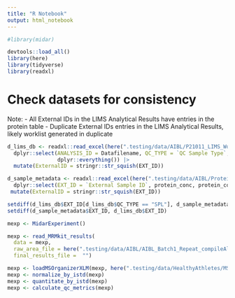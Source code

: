 ```yaml
---
title: "R Notebook"
output: html_notebook
---
```


```r
#library(midar)

devtools::load_all()
library(here)
library(tidyverse)
library(readxl)
```

# Check datasets for consistency

Note:
- All External IDs in the LIMS Analytical Results  have entries in the protein table
- Duplicate External IDs entries in the LIMS Analytical Results, likely worklist generated in duplicate

```r
d_lims_db <- readxl::read_excel(here(".testing/data/AIBL/P21011_LIMS_WorklistResultList_bo_Nov-25-2022-04-35-20.xls"),sheet = "Analytical Results", trim_ws = TRUE) |> 
  dplyr::select(ANALYSIS_ID = Datafilename, QC_TYPE = `QC Sample Type`, EXT_ID = `External Sample ID`, 
                dplyr::everything()) |> 
  mutate(ExternalID = stringr::str_squish(EXT_ID))

d_sample_metadata <- readxl::read_excel(here(".testing/data/AIBL/ProteinConc_in_50ul_AIBL_platelets_FL_2022-12-01.xlsx"), sheet = "ug_per_50uL",  trim_ws = TRUE) |> 
  dplyr::select(EXT_ID = `External Sample ID`, protein_conc, protein_conc_low) |> 
 mutate(ExternalID = stringr::str_squish(EXT_ID))

setdiff(d_lims_db$EXT_ID[d_lims_db$QC_TYPE == "SPL"], d_sample_metadata$EXT_ID)
setdiff(d_sample_metadata$EXT_ID, d_lims_db$EXT_ID)
```

```r

mexp <- MidarExperiment()

mexp <- read_MRMkit_results(
  data = mexp, 
  raw_area_file = here(".testing/data/AIBL/AIBL_Batch1_Repeat_compileAllGroups_FL.csv"),
  final_results_file =  "")

mexp <- loadMSOrganizerXLM(mexp, here(".testing/data/HealthyAthletes/MSTemplate_ExerciseStudy_20221202.xlsm"))
mexp <- normalize_by_istd(mexp) 
mexp <- quantitate_by_istd(mexp) 
mexp <- calculate_qc_metrics(mexp)

```

